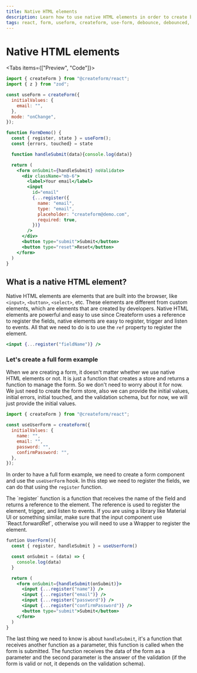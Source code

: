 ```yaml
---
title: Native HTML elements
description: Learn how to use native HTML elements in order to create better forms.
tags: react, form, useform, createform, use-form, debounce, debounced, hook, native-forms, html, input, select, radio, checkbox
---
```



# Native HTML elements

<Tabs items={["Preview", "Code"]}>
  <Tab>
    <FormDemo />
  </Tab>
  <Tab>
```jsx
import { createForm } from "@createform/react";
import { z } from "zod";

const useForm = createForm({
  initialValues: {
    email: "",
  },
  mode: "onChange",
});

function FormDemo() {
  const { register, state } = useForm();
  const {errors, touched} = state

  function handleSubmit(data){console.log(data)}

  return (
    <form onSubmit={handleSubmit} noValidate>
      <div className="mb-6">
        <label>Your email</label>
        <input
          id="email"
          {...register({
            name: "email",
            type: "email",
            placeholder: "createform@demo.com",
            required: true,
          })}
        />
      </div>  
      <button type="submit">Submit</button>
      <button type="reset">Reset</button>
    </form>
  )
}
```
  </Tab>
</Tabs>

## What is a native HTML element?

Native HTML elements are elements that are built into the browser, like `<input>`, `<button>`, `<select>`, etc. These elements are different from custom elements, which are elements that are created by developers. Native HTML elements are powerful and easy to use since Createform uses a reference to register the fields, native elements are easy to register, trigger and listen to events. All that we need to do is to use the `ref` property to register the element.

```jsx copy
<input {...register("fieldName")} />
```


### Let's create a full form example

When we are creating a form, it doesn't matter whether we use native HTML elements or not. It is just a function that creates a store and returns a function to manage the form. So we don't need to worry about it for now. We just need to create the form store, also we can provide the initial values, initial errors, initial touched, and the validation schema, but for now, we will just provide the initial values.

```javascript
import { createForm } from "@createform/react";

const useUserForm = createForm({
  initialValues: {
    name: "",
    email: "",
    password: "",
    confirmPassword: "",
  },
});
```

In order to have a full form example, we need to create a form component and use the `useUserForm` hook. In this step we need to register the fields, we can do that using the `register` function.

<Callout type="info">
  The `register` function is a function that receives the name of the field and
  returns a reference to the element. The reference is used to register the
  element, trigger, and listen to events. If you are using a library like
  Material UI or something similar, make sure that the input component use
  `React.forwardRef`, otherwise you will need to use a Wrapper to register the
  element.
</Callout>

```jsx copy
funtion UserForm(){
  const { register, handleSubmit } = useUserForm()

  const onSubmit = (data) => {
    console.log(data)
  }

  return (
    <form onSubmit={handleSubmit(onSubmit)}>
      <input {...register("name")} />
      <input {...register("email")} />
      <input {...register("password")} />
      <input {...register("confirmPassword")} />
      <button type="submit">Submit</button>
    </form>
  )
}
```

The last thing we need to know is about `handleSubmit`, it's a function that receives another function as a parameter, this function is called when the form is submitted. The function receives the data of the form as a parameter and the second parameter is the answer of the validation (if the form is valid or not, it depends on the validation schema).
